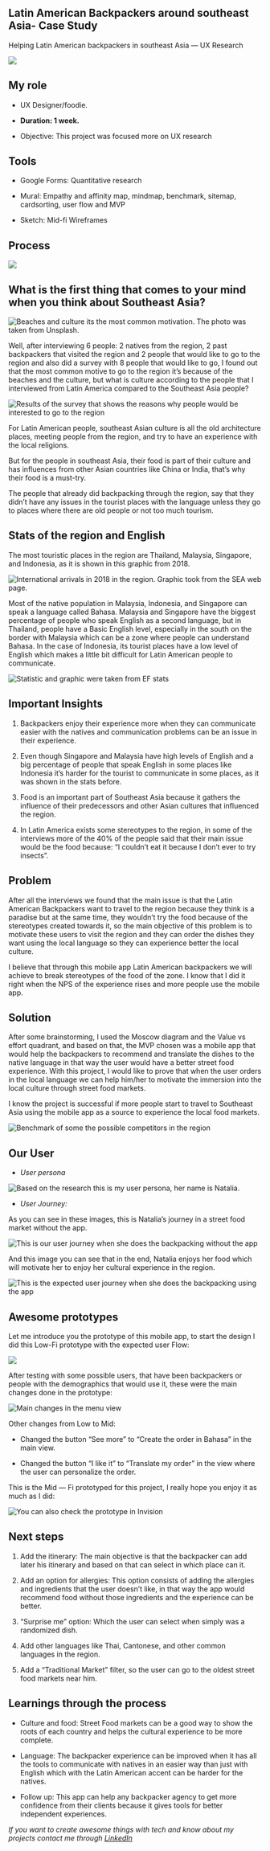 
## Latin American Backpackers around southeast Asia- Case Study

Helping Latin American backpackers in southeast Asia — UX Research

![](https://cdn-images-1.medium.com/max/5696/1*2mLq57jAM7EXq37MvsqlTw.png)

## My role

* UX Designer/foodie.

* **Duration: 1 week.**

* Objective: This project was focused more on UX research

## Tools

* Google Forms: Quantitative research

* Mural: Empathy and affinity map, mindmap, benchmark, sitemap, cardsorting, user flow and MVP

* Sketch: Mid-fi Wireframes

## Process

![](https://cdn-images-1.medium.com/max/8896/1*0rq9Seg7V8DiIfiQvPpHmQ.png)

## What is the first thing that comes to your mind when you think about Southeast Asia?

![Beaches and culture its the most common motivation. The photo was taken from [Unsplash](http://unsplash.com/).](https://cdn-images-1.medium.com/max/5756/1*u86eD1VhVeWNy1KMulygmQ.png)

Well, after interviewing 6 people: 2 natives from the region, 2 past backpackers that visited the region and 2 people that would like to go to the region and also did a survey with 8 people that would like to go, I found out that the most common motive to go to the region it’s because of the beaches and the culture, but what is culture according to the people that I interviewed from Latin America compared to the Southeast Asia people?

![Results of the survey that shows the reasons why people would be interested to go to the region](https://cdn-images-1.medium.com/max/5684/1*GGWvRrVJyrN_PAHVc4lZ3g.png)

For Latin American people, southeast Asian culture is all the old architecture places, meeting people from the region, and try to have an experience with the local religions.

But for the people in southeast Asia, their food is part of their culture and has influences from other Asian countries like China or India, that’s why their food is a must-try.

The people that already did backpacking through the region, say that they didn’t have any issues in the tourist places with the language unless they go to places where there are old people or not too much tourism.

## Stats of the region and English

The most touristic places in the region are Thailand, Malaysia, Singapore, and Indonesia, as it is shown in this graphic from 2018.

![**International arrivals in 2018 in the region. Graphic took from the [SEA web page.](https://www.aseanstats.org/)**](https://cdn-images-1.medium.com/max/2876/1*g8DrcJ8qGbleQt-yt_qRQQ.png)

Most of the native population in Malaysia, Indonesia, and Singapore can speak a language called Bahasa. Malaysia and Singapore have the biggest percentage of people who speak English as a second language, but in Thailand, people have a Basic English level, especially in the south on the border with Malaysia which can be a zone where people can understand Bahasa. In the case of Indonesia, its tourist places have a low level of English which makes a little bit difficult for Latin American people to communicate.

![Statistic and graphic were taken from [EF stats](https://www.ef.com/wwen/epi/regions/asia/indonesia/)](https://cdn-images-1.medium.com/max/5752/1*N05ob5sJRKtZ3IVM_l_xoA.png)

## Important Insights

 1. Backpackers enjoy their experience more when they can communicate easier with the natives and communication problems can be an issue in their experience.

 2. Even though Singapore and Malaysia have high levels of English and a big percentage of people that speak English in some places like Indonesia it’s harder for the tourist to communicate in some places, as it was shown in the stats before.

 3. Food is an important part of Southeast Asia because it gathers the influence of their predecessors and other Asian cultures that influenced the region.

 4. In Latin America exists some stereotypes to the region, in some of the interviews more of the 40% of the people said that their main issue would be the food because: “I couldn’t eat it because I don’t ever to try insects”.

## Problem

After all the interviews we found that the main issue is that the Latin American Backpackers want to travel to the region because they think is a paradise but at the same time, they wouldn’t try the food because of the stereotypes created towards it, so the main objective of this problem is to motivate these users to visit the region and they can order the dishes they want using the local language so they can experience better the local culture.

I believe that through this mobile app Latin American backpackers we will achieve to break stereotypes of the food of the zone. I know that I did it right when the NPS of the experience rises and more people use the mobile app.

## Solution

After some brainstorming, I used the Moscow diagram and the Value vs effort quadrant, and based on that, the MVP chosen was a mobile app that would help the backpackers to recommend and translate the dishes to the native language in that way the user would have a better street food experience. With this project, I would like to prove that when the user orders in the local language we can help him/her to motivate the immersion into the local culture through street food markets.

I know the project is successful if more people start to travel to Southeast Asia using the mobile app as a source to experience the local food markets.

![Benchmark of some the possible competitors in the region](https://cdn-images-1.medium.com/max/3712/1*CHoJqkSyp_zjHdZWQbRtPw.png)

## Our User

* *User persona*

![Based on the research this is my user persona, her name is Natalia.](https://cdn-images-1.medium.com/max/6400/1*UhCzcIbpVxMndErI2z9KuQ.png)

* *User Journey:*

As you can see in these images, this is Natalia’s journey in a street food market without the app.

![This is our user journey when she does the backpacking without the app](https://cdn-images-1.medium.com/max/2048/1*q1HV3PxMwRky4nItt9yHEQ.png)

And this image you can see that in the end, Natalia enjoys her food which will motivate her to enjoy her cultural experience in the region.

![This is the expected user journey when she does the backpacking using the app](https://cdn-images-1.medium.com/max/2048/1*C536PgYmwh533GFgD62FPA.png)

## Awesome prototypes

Let me introduce you the prototype of this mobile app, to start the design I did this Low-Fi prototype with the expected user Flow:

![](https://cdn-images-1.medium.com/max/5296/1*fL3KkcMe0eKcEYLvlDTioQ.png)

After testing with some possible users, that have been backpackers or people with the demographics that would use it, these were the main changes done in the prototype:

![Main changes in the menu view](https://cdn-images-1.medium.com/max/4280/1*_Nxs2KQEmjqgNfm1YsTnsg.png)

Other changes from Low to Mid:

* Changed the button “See more” to “Create the order in Bahasa” in the main view.

* Changed the button “I like it” to “Translate my order” in the view where the user can personalize the order.

This is the Mid — Fi prototyped for this project, I really hope you enjoy it as much as I did:

![You can also check the prototype in [Invision](https://bit.ly/36BvXqa)](https://cdn-images-1.medium.com/max/2000/1*pKRadVxH66FxJ2Pq5d7NQA.gif)

## Next steps

 1. Add the itinerary: The main objective is that the backpacker can add later his itinerary and based on that can select in which place can it.

 2. Add an option for allergies: This option consists of adding the allergies and ingredients that the user doesn’t like, in that way the app would recommend food without those ingredients and the experience can be better.

 3. “Surprise me” option: Which the user can select when simply was a randomized dish.

 4. Add other languages like Thai, Cantonese, and other common languages in the region.

 5. Add a “Traditional Market” filter, so the user can go to the oldest street food markets near him.

## Learnings through the process

* Culture and food: Street Food markets can be a good way to show the roots of each country and helps the cultural experience to be more complete.

* Language: The backpacker experience can be improved when it has all the tools to communicate with natives in an easier way than just with English which with the Latin American accent can be harder for the natives.

* Follow up: This app can help any backpacker agency to get more confidence from their clients because it gives tools for better independent experiences.

*If you want to create awesome things with tech and know about my projects contact me through [LinkedIn ](https://www.linkedin.com/in/paola-latino/)*
